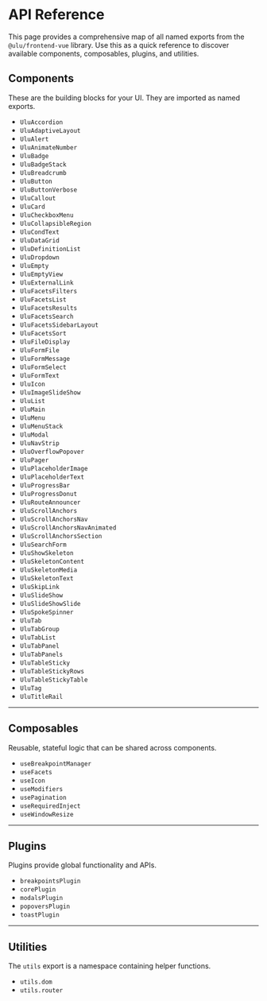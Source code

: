 

<Meta title="Overview/API Reference" />

# API Reference

This page provides a comprehensive map of all named exports from the `@ulu/frontend-vue` library. Use this as a quick reference to discover available components, composables, plugins, and utilities.

## Components

These are the building blocks for your UI. They are imported as named exports.

*   `UluAccordion`
*   `UluAdaptiveLayout`
*   `UluAlert`
*   `UluAnimateNumber`
*   `UluBadge`
*   `UluBadgeStack`
*   `UluBreadcrumb`
*   `UluButton`
*   `UluButtonVerbose`
*   `UluCallout`
*   `UluCard`
*   `UluCheckboxMenu`
*   `UluCollapsibleRegion`
*   `UluCondText`
*   `UluDataGrid`
*   `UluDefinitionList`
*   `UluDropdown`
*   `UluEmpty`
*   `UluEmptyView`
*   `UluExternalLink`
*   `UluFacetsFilters`
*   `UluFacetsList`
*   `UluFacetsResults`
*   `UluFacetsSearch`
*   `UluFacetsSidebarLayout`
*   `UluFacetsSort`
*   `UluFileDisplay`
*   `UluFormFile`
*   `UluFormMessage`
*   `UluFormSelect`
*   `UluFormText`
*   `UluIcon`
*   `UluImageSlideShow`
*   `UluList`
*   `UluMain`
*   `UluMenu`
*   `UluMenuStack`
*   `UluModal`
*   `UluNavStrip`
*   `UluOverflowPopover`
*   `UluPager`
*   `UluPlaceholderImage`
*   `UluPlaceholderText`
*   `UluProgressBar`
*   `UluProgressDonut`
*   `UluRouteAnnouncer`
*   `UluScrollAnchors`
*   `UluScrollAnchorsNav`
*   `UluScrollAnchorsNavAnimated`
*   `UluScrollAnchorsSection`
*   `UluSearchForm`
*   `UluShowSkeleton`
*   `UluSkeletonContent`
*   `UluSkeletonMedia`
*   `UluSkeletonText`
*   `UluSkipLink`
*   `UluSlideShow`
*   `UluSlideShowSlide`
*   `UluSpokeSpinner`
*   `UluTab`
*   `UluTabGroup`
*   `UluTabList`
*   `UluTabPanel`
*   `UluTabPanels`
*   `UluTableSticky`
*   `UluTableStickyRows`
*   `UluTableStickyTable`
*   `UluTag`
*   `UluTitleRail`

---

## Composables

Reusable, stateful logic that can be shared across components.

*   `useBreakpointManager`
*   `useFacets`
*   `useIcon`
*   `useModifiers`
*   `usePagination`
*   `useRequiredInject`
*   `useWindowResize`

---

## Plugins

Plugins provide global functionality and APIs.

*   `breakpointsPlugin`
*   `corePlugin`
*   `modalsPlugin`
*   `popoversPlugin`
*   `toastPlugin`

---

## Utilities

The `utils` export is a namespace containing helper functions.

*   `utils.dom`
*   `utils.router`
